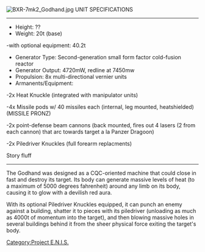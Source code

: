 [[Image:BXR-7mk2 Godhand.jpg|thumb]]
UNIT SPECIFICATIONS
----
*Height: ??
*Weight: 20t (base)
-with optional equipment: 40.2t
*Generator Type: Second-generation small form factor cold-fusion reactor
*Generator Output: 4720mW, redline at 7450mw
*Propulsion: 8x multi-directional vernier units
*Armanents/Equipment:
-2x Heat Knuckle (integrated with manipulator units)

-4x Missile pods w/ 40 missiles each (internal, leg mounted, heatshielded) (MISSILE PRONZ)

-2x point-defense beam cannons (back mounted, fires out 4 lasers (2 from each cannon) that arc towards target a la Panzer Dragoon)

-2x Piledriver Knuckles (full forearm replacments)

Story fluff
----
The Godhand was designed as a CQC-oriented machine that could close in fast and destroy its target. Its body can generate massive levels of heat (to a maximum of 5000 degrees fahrenheit) around any limb on its body, causing it to glow with a devilish red aura. 

With its optional Piledriver Knuckles equipped, it can punch an enemy against a building, shatter it to pieces with its piledriver (unloading as much as 4000t of momentum into the target), and then blowing massive holes in several buildings behind it from the sheer physical force exiting the target's body.
{{PENISMecha}}
[[Category:Project E.N.I.S.]]